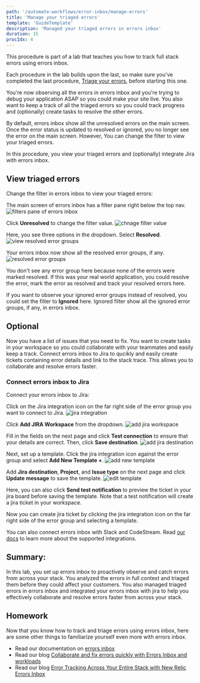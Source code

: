```yaml
---
path: '/automate-workflows/error-inbox/manage-errors'
title: 'Manage your triaged errors'
template: 'GuideTemplate'
description: 'Managed your triaged errors in errors inbox'
duration: 15
procIdx: 4
---
```


<Callout variant="course" title="lab">

This procedure is part of a lab that teaches you how to track full stack errors using errors inbox. 

Each procedure in the lab builds upon the last, so make sure you've completed the last procedure, [Triage your errors](/automate-workflows/error-inbox/triage-errors), before starting this one.

</Callout>

You're now observing all the errors in errors inbox and you're trying to debug your application ASAP so you could make your site live. You also want to keep a track of all the triaged errors so you could track progress and (optionally) create tasks to resolve the other errors.

By default, errors inbox show all the unresolved errors on the main screen. Once the error status is updated to resolved or ignored, you no longer see the error on the main screen. However, You can change the filter to view your triaged errors.

In this procedure, you view your triaged errors and (optionally) integrate Jira with errors inbox.

## View triaged errors

Change the filter in errors inbox to view your triaged errors:

The main screen of errors inbox has a filter pane right below the top nav.
![filters pane of errors inbox](../../../images/error-inbox/filters-pane.png)

Click **Unresolved** to change the filter value.
![chnage filter value](../../../images/error-inbox/change-filter.png)

Here, you see three options in the dropdown. Select **Resolved**.
![view resolved error groups](../../../images/error-inbox/view-resolved-errors.png)

Your errors inbox now show all the resolved error groups, if any.
![resolved error groups](../../../images/error-inbox/resolved-error-groups.png)

You don't see any error group here because none of the errors were marked resolved. If this was your real world application, you could resolve the error, mark the error as resolved and track your resolved errors here.

<Callout variant='tip'>

If you want to observe your ignored error groups instead of resolved, you could set the filter to **Ignored** here. Ignored filter show all the ignored error groups, if any, in errors inbox.
</Callout>

## Optional
Now you have a list of issues that you need to fix. You want to create tasks in your workspace so you could collaborate with your teammates and easily keep a track. Connect errors inbox to Jira to qucikly and easily create tickets containing error details and link to the stack trace. This allows you to collaborate and resolve errors faster.

### Connect errors inbox to Jira
Connect your errors inbox to Jira:
<Steps>
<Step>

Click on the Jira integration icon on the far right side of the error group you want to connect to Jira.
![jira integration](../../../images/error-inbox/jira-integration.png)
</Step>
<Step>

Click **Add JIRA Workspace** from the dropdown.
![add jira workspace](../../../images/error-inbox/add-jira-workspace.png)
</Step>
<Step>

Fill in the fields on the next page and click **Test connection** to ensure that your details are correct. Then, click **Save destination**.
![add jira destination](../../../images/error-inbox/add-jira-destination.png)
</Step>
<Step>

Next, set up a template. Click the jira integration icon against the error group and select **Add New Template +**.
![add new template](../../../images/error-inbox/add-new-template.png)
</Step>
<Step>

Add **Jira destination**, **Project**, and **Issue type** on the next page and click **Update message** to save the template. 
![edit template](../../../images/error-inbox/edit-template.png)

<Callout variant='tip'>

Here, you can also click **Send test notification** to preview the ticket in your jira board before saving the template. Note that a test notification will create a jira ticket in your workspace.
</Callout>
</Step>
</Steps>

Now you can create jira ticket by clicking the jira integration icon on the far right side of the error group and selecting a template. 

<Callout variant='tip'>

You can also connect errors inbox with Slack and CodeStream. Read [our docs](https://docs.newrelic.com/docs/errors-inbox/errors-inbox/) to learn more about the supported integrations.

</Callout>

## Summary:
In this lab, you set up errors inbox to proactively observe and catch errors from across your stack. You analyzed the errors in full context and triaged them before they could affect your customers. You also managed triaged errors in errors inbox and integrated your errors inbox with jira to help you effectively collaborate and resolve errors faster from across your stack. 

## Homework
Now that you know how to track and triage errors using errors inbox, here are some other things to familiarize yourself even more with errors inbox.
- Read our documentation on [errors inbox](https://docs.newrelic.com/docs/errors-inbox/errors-inbox/)
- Read our blog [Collaborate and fix errors quickly with Errors Inbox and workloads](https://newrelic.com/blog/how-to-relic/track-errors-errors-inbox)
- Read our blog [Error Tracking Across Your Entire Stack with New Relic Errors Inbox](https://newrelic.com/blog/how-to-relic/error-tracking-with-errors-inbox)